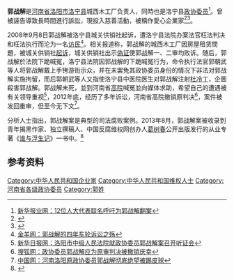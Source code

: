 {{orphan|time=2013-08-19T06:58:17+00:00}}
'''郭战解'''是[[河南省|河南省]][[洛阳市|洛阳市]][[洛宁县|洛宁县]]城西木工厂负责人，同時也是洛宁县[[政協委員|政协委员]]<ref>[http://news.xhby.net/system/2011/06/09/010980321.shtmll 新华报业网：12位人大代表联名呼吁为郭战解翻案]{{dead link|date=2018年4月 |bot=InternetArchiveBot |fix-attempted=yes }}</ref>。曾被誣告導致長時間進行訴訟，現投入慈善活動，被稱作愛心企業家<ref>{{cite news|title=河南洛宁县郭战解之子大喜之日不忘做慈善 礼金全数捐给留守儿童|url=http://www.gdcenn.cn/a/201801/303762.html|accessdate=2018-04-10|agency=中国企业新闻网|date=2018-01-04|archive-date=2018-04-10|archive-url=https://web.archive.org/web/20180410135228/http://www.gdcenn.cn/a/201801/303762.html|dead-url=no}}</ref><ref>{{cite news|title=河南省洛宁县爱心企业家郭战解携赵作海向福利院捐款|url=http://www.xinhuanet.com/itown/2017-01/10/c_135969698.htm|accessdate=2018-04-10|agency=新华网|publisher=东方网|date=2017-01-10|archive-date=2018-04-10|archive-url=https://web.archive.org/web/20180410201702/http://www.xinhuanet.com/itown/2017-01/10/c_135969698.htm|dead-url=no}}</ref>。

2008年9月8日郭战解被洛宁县城关供销社起诉，遭洛宁县法院办案法官枉法判决和枉法执行而沦为一名[[访民|访民]]<ref>[http://news.ycwb.com/2013-01/18/content_4265194.html 金羊网：郭战解的四年车轮诉讼之殇]{{失效連結}}</ref>。相关报道称，郭战解的城西木工厂因房屋租赁問題，被城关供销社[[起诉|起诉]]，城关供销社出示[[偽證罪|偽证]]使郭战解一、二审均败诉。随后，郭战解於法院下跪喊冤，洛宁县法院因郭战解的下跪喊冤行为，命令执行法官郭朝武等人将郭战解戴上手铐游街示众，并在未罢免其政协委员身份的情况下非法对郭战解实施拘留，而后郭朝武等人又指使洛宁县中医院医生对郭战解注射[[杜冷丁|杜冷丁]]，企圖殺害郭战解。郭战解未死，並到河南省[[高级人民法院|高院]]喊冤並向媒体求助，希望自己的遭遇被有关领导重视<ref>[http://news.xhby.net/system/2011/11/28/012171532.shtmll 新华日报网：洛阳市中级人民法院就政协委员郭战解案召开听证会]{{dead link|date=2018年4月 |bot=InternetArchiveBot |fix-attempted=yes }}</ref>，2012年底，经历了多年诉讼，河南省高院撤销原判决<ref>[http://roll.sohu.com/20130318/n369257480.shtmll 搜狐网：政协委员郭战解应为原审判决被撤销庆幸]{{失效連結}}</ref>，案件被发回重审，但至今无下文<ref>[http://legal.china.com.cn/2013-08/12/content_29693551.html 中国网：河南洛阳原政协委员郭战解彻底绝望被踢皮球]{{失效連結}}</ref>。

分析人士指出，郭战解案是典型的司法腐败案例。2013年8月，郭战解案被收录到青年揭黑作家、独立撰稿人、中国反腐维权网创办人[[葛树春|葛树春]]公开出版发行的从业专著《[[谁与浮生记|谁与浮生记]]》一书中。<ref>{{Cite web |url=http://v.youku.com/v_show/id_XNTk2Nzg1OTI0.htmll |title=优酷视频：葛树春新书《谁与浮生记》出版发行 |accessdate=2013-08-19 |archive-date=2018-04-10 |archive-url=https://web.archive.org/web/20180410135121/http://v.youku.com/v_show/id_XNTk2Nzg1OTI0.htmll |dead-url=no }}</ref>

== 参考资料 ==
{{reflist|2}}

[[Category:中华人民共和国企业家|Category:中华人民共和国企业家]]
[[Category:中华人民共和国维权人士|Category:中华人民共和国维权人士]]
[[Category:河南省各级政协委员|Category:河南省各级政协委员]]
[[Category:郭姓|Category:郭姓]]